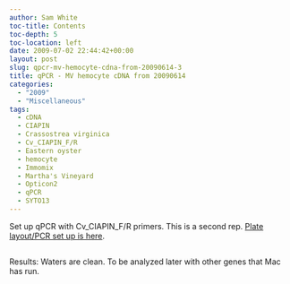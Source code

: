 ```yaml
---
author: Sam White
toc-title: Contents
toc-depth: 5
toc-location: left
date: 2009-07-02 22:44:42+00:00
layout: post
slug: qpcr-mv-hemocyte-cdna-from-20090614-3
title: qPCR - MV hemocyte cDNA from 20090614
categories:
  - "2009"
  - "Miscellaneous"
tags:
  - cDNA
  - CIAPIN
  - Crassostrea virginica
  - Cv_CIAPIN_F/R
  - Eastern oyster
  - hemocyte
  - Immomix
  - Martha's Vineyard
  - Opticon2
  - qPCR
  - SYTO13
---
```


Set up qPCR with Cv_CIAPIN_F/R primers. This is a second rep. [Plate layout/PCR set up is here](https://eagle.fish.washington.edu/Arabidopsis/Notebook%20Workup%20Files/20090702-01.jpg).



## 



Results: Waters are clean. To be analyzed later with other genes that Mac has run.
